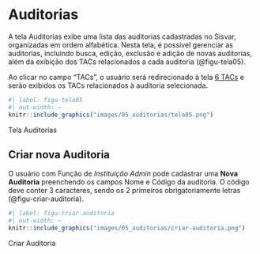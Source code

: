 # Auditorias {#sec-auditorias}
A tela Auditorias exibe uma lista das auditorias cadastradas no Sisvar, organizadas em ordem alfabética. Nesta tela, é possível gerenciar as auditorias, incluindo busca, edição, exclusão e adição de novas auditorias, além da  exibição dos TACs relacionados a cada auditoria (@figu-tela05).

Ao clicar no campo "TACs", o usuário será redirecionado à tela [6 TACs](#sec-tacs) e serão exibidos os TACs relacionados à auditoria selecionada.

::: {#figu-tela05}
```r
#| label: figu-tela05
#| out-width: ~
knitr::include_graphics("images/05_auditorias/tela05.png")
```
Tela Auditorias
:::

## Criar nova Auditoria
O usuário com Função de *Instituição Admin* pode cadastrar uma **Nova Auditoria** preenchendo os campos Nome e Código da auditoria. O código deve conter 3 caracteres, sendo os 2 primeiros obrigatoriamente letras (@figu-criar-auditoria).

::: {#figu-criar-auditoria}
```r
#| label: figu-criar-auditoria
#| out-width: ~
knitr::include_graphics("images/05_auditorias/criar-auditoria.png")
```
Criar Auditoria
:::